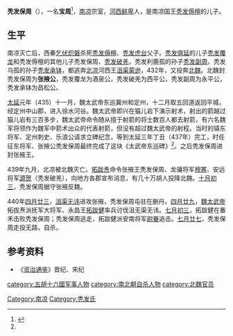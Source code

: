 '''秃发保周'''（{{bd|？||440年|catIdx=T}}），一名'''宝周'''<ref name=autogenerated1>{{Citation| author=罗新| year=2005年| title=《跋北魏太武帝东巡碑》| periodical=《北大史学》| volume=| issue=00期| pages=62-66| url=http://www.cnki.com.cn/Article/CJFDTotal-BDSX200500012.htm | doi=| oclc=}}</ref>，[[南凉|南凉]]宗室，[[河西鲜卑|河西鲜卑]]人，是南凉国王[[秃发傉檀|秃发傉檀]]的儿子。

==生平==
南凉灭亡后，西秦[[乞伏炽磐|乞伏炽磐]]杀死[[秃发傉檀|秃发傉檀]]、[[秃发虎台|秃发虎台]]父子。[[秃发俱延|秃发俱延]]的儿子[[秃发覆龙|秃发覆龙]]和秃发傉檀的其他儿子秃发保周、[[秃发破羌|秃发破羌]]，秃发利鹿孤的孙子[[秃发副周|秃发副周]]，秃发乌孤的孙子[[秃发承钵|秃发承钵]]，都逃奔[[北凉|北凉]]河西王[[沮渠蒙逊|沮渠蒙逊]]，432年，又投奔[[北魏|北魏]]。北魏封秃发保周为'''张掖公'''，秃发覆龙为酒泉公，秃发破羌为西平公，秃发副周为永平公，秃发承钵为昌松公。

[[太延|太延]]元年（435）十一月，魏太武帝东巡冀州和定州，十二月取五回道返回平城，经定州中山郡，进入徐水河谷。魏太武帝即兴在猫儿岩下演示射术，射出的箭越过猫儿岩有三百多步，魏太武帝命令随从擅于射箭的将士数百人都去射箭，有六名魏军将领作为魏军中箭术出众的代表射箭，但没有超过魏太武帝的射程。当时的镇东将军、定州刺史、乐浪公请求立碑纪念，等到太延三年丁丑（437年）完工，时任征东将军、张掖公秃发保周最终完成了这块《太武帝东巡碑》<ref name=autogenerated1 />。之后秃发保周进封张掖王。

439年九月，北凉被北魏灭亡。[[拓跋焘|拓跋焘]]命令张掖王秃发保周、龙骧将军[[穆罴|穆罴]]、安远将军[[源贺|源贺]]（秃发破羌），向地方各郡宣布消息，有几十万胡人投降北魏。[[十月初三|十月初三]]，秃发保周据守张掖反魏。

440年[[四月廿三|四月廿三]]，[[沮渠无讳|沮渠无讳]]进攻张掖，秃发保周屯驻在删丹。[[四月廿九|四月廿九]]，[[魏太武帝|魏太武帝]]拓拔焘派抚军大将军、永昌王[[拓跋健|拓跋健]]率兵讨伐沮无渠无讳。[[七月初三|七月初三]]，拓跋健在番禾击败秃发保周；秃发保周逃走，拓跋健派安南将军[[尉眷|尉眷]]追击。[[七月廿七|七月廿七]]，秃发保周走投无路，自杀。

==参考资料==
*《[[资治通鉴|资治通鉴]]》晋纪、宋纪
{{DEFAULTSORT:T}}
[[Category:南凉|Category:南凉]]
[[category:五胡十六國军事人物|category:五胡十六國军事人物]]
[[category:南北朝自杀人物|category:南北朝自杀人物]]
[[category:北魏官员|category:北魏官员]]
[[Category:秃发氏|Category:秃发氏]]